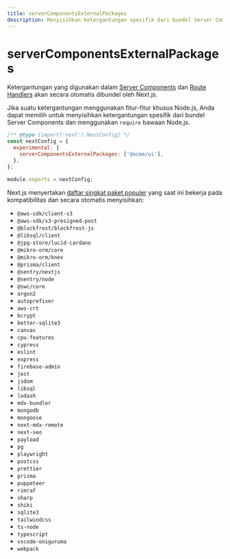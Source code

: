 ```yaml
---
title: serverComponentsExternalPackages
description: Menyisihkan ketergantungan spesifik dari bundel Server Components dan menggunakan Node.js asli `require`.
---
```


# serverComponentsExternalPackages

Ketergantungan yang digunakan dalam [Server Components](/docs/app/building-your-application/rendering/server-components) dan [Route Handlers](/docs/app/building-your-application/routing/route-handlers) akan secara otomatis dibundel oleh Next.js.

Jika suatu ketergantungan menggunakan fitur-fitur khusus Node.js, Anda dapat memilih untuk menyisihkan ketergantungan spesifik dari bundel Server Components dan menggunakan `require` bawaan Node.js.

```js filename="next.config.js"
/** @type {import('next').NextConfig} */
const nextConfig = {
  experimental: {
    serverComponentsExternalPackages: ['@acme/ui'],
  },
};

module.exports = nextConfig;
```

Next.js menyertakan [daftar singkat paket populer](https://github.com/vercel/next.js/blob/canary/packages/next/src/lib/server-external-packages.json) yang saat ini bekerja pada kompatibilitas dan secara otomatis menyisihkan:

- `@aws-sdk/client-s3`
- `@aws-sdk/s3-presigned-post`
- `@blockfrost/blockfrost-js`
- `@libsql/client`
- `@jpg-store/lucid-cardano`
- `@mikro-orm/core`
- `@mikro-orm/knex`
- `@prisma/client`
- `@sentry/nextjs`
- `@sentry/node`
- `@swc/core`
- `argon2`
- `autoprefixer`
- `aws-crt`
- `bcrypt`
- `better-sqlite3`
- `canvas`
- `cpu-features`
- `cypress`
- `eslint`
- `express`
- `firebase-admin`
- `jest`
- `jsdom`
- `libsql`
- `lodash`
- `mdx-bundler`
- `mongodb`
- `mongoose`
- `next-mdx-remote`
- `next-seo`
- `payload`
- `pg`
- `playwright`
- `postcss`
- `prettier`
- `prisma`
- `puppeteer`
- `rimraf`
- `sharp`
- `shiki`
- `sqlite3`
- `tailwindcss`
- `ts-node`
- `typescript`
- `vscode-oniguruma`
- `webpack`

